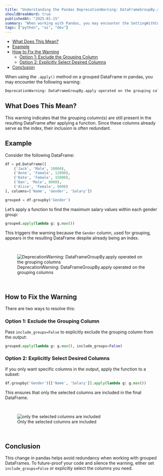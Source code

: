 ```yaml
---
title: "Understanding the Pandas DeprecationWarning: DataFrameGroupBy.apply operated on the grouping columns"
shouldBreakWord: true
publishedAt: "2025-01-15"
summary: "When working with Pandas, you may encounter the SettingWithCopyWarning. In this article, I'll share my findings to help you understand the warning, its cause and how to prevent it."
tags: ["python", "ai", "dev"]
---
```


- [What Does This Mean?](#what-does-this-mean)
- [Example](#example)
- [How to Fix the Warning](#how-to-fix-the-warning)
  - [Option 1: Exclude the Grouping Column](#option-1-exclude-the-grouping-column)
  - [Option 2: Explicitly Select Desired Columns](#option-2-explicitly-select-desired-columns)
- [Conclusion](#conclusion)


When using the `.apply()` method on a grouped DataFrame in pandas, you may encounter the following warning:

```bash
DeprecationWarning: DataFrameGroupBy.apply operated on the grouping columns. This behavior is deprecated, and in a future version of pandas the grouping columns will be excluded from the operation. Either pass `include_groups=False` to exclude the groupings or explicitly select the grouping columns after groupby to silence this warning.
```

## What Does This Mean?

This warning indicates that the grouping column(s) are still present in the resulting DataFrame after applying a function. Since these columns already serve as the index, their inclusion is often redundant.

## Example

Consider the following DataFrame:

```python
df = pd.DataFrame([
    ('Jack', 'Male', 10000),
    ('Anne', 'Female', 12000),
    ('Kate', 'Female', 15000),
    ('Dan', 'Male', 8000),
    ('Alice', 'Female', 9000)
], columns=['Name', 'Gender', 'Salary'])

grouped = df.groupby('Gender')
```

Let’s apply a function to find the maximum salary values within each gender group:

```python
grouped.apply(lambda g: g.max())
```

This triggers the warning because the `Gender` column, used for grouping, appears in the resulting DataFrame despite already being an index.

<br/>
<figure style={{ textAlign: "center" }}>
  <img
    src="/understanding-deprecationwarning-on-apply-method-in-pandas/warning.png"
    alt="DeprecationWarning: DataFrameGroupBy.apply operated on the grouping columns"
    style={{ marginBottom: "8px" }}
  />
  <figcaption>DeprecationWarning: DataFrameGroupBy.apply operated on the grouping columns</figcaption>
</figure>
<br/>

## How to Fix the Warning

There are two ways to resolve this:

### Option 1: Exclude the Grouping Column

Pass `include_groups=False` to explicitly exclude the grouping column from the output:

```python
grouped.apply(lambda g: g.max(), include_groups=False)
```

### Option 2: Explicitly Select Desired Columns

If you only want specific columns in the output, apply the function to a subset:

```python
df.groupby('Gender')[['Name', 'Salary']].apply(lambda g: g.max())
```
This ensures that only the selected columns are included in the final DataFrame.

<br/>
<figure style={{ textAlign: "center" }}>
  <img
    src="/understanding-deprecationwarning-on-apply-method-in-pandas/specifying-cols.png"
    alt="only the selected columns are included"
    style={{ marginBottom: "8px" }}
  />
  <figcaption>Only the selected columns are included</figcaption>
</figure>
<br/>

## Conclusion

This change in pandas helps avoid redundancy when working with grouped DataFrames. To future-proof your code and silence the warning, either set `include_groups=False` or explicitly select the columns you need.
